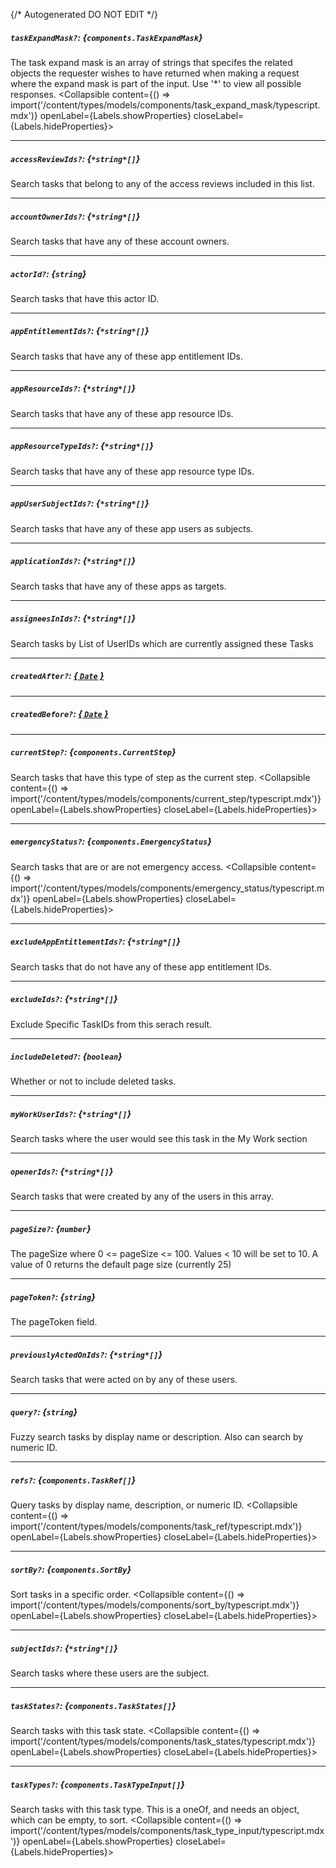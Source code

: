 {/* Autogenerated DO NOT EDIT  */}

##### `taskExpandMask?`: *{`components.TaskExpandMask`}*
The task expand mask is an array of strings that specifes the related objects the requester wishes to have returned when making a request where the expand mask is part of the input. Use '\*' to view all possible responses.
<Collapsible content={() => import('/content/types/models/components/task_expand_mask/typescript.mdx')} openLabel={Labels.showProperties} closeLabel={Labels.hideProperties}>
</Collapsible>

---
##### `accessReviewIds?`: *{`*string*[]`}*
Search tasks that belong to any of the access reviews included in this list.

---
##### `accountOwnerIds?`: *{`*string*[]`}*
Search tasks that have any of these account owners.

---
##### `actorId?`: *{`string`}*
Search tasks that have this actor ID.

---
##### `appEntitlementIds?`: *{`*string*[]`}*
Search tasks that have any of these app entitlement IDs.

---
##### `appResourceIds?`: *{`*string*[]`}*
Search tasks that have any of these app resource IDs.

---
##### `appResourceTypeIds?`: *{`*string*[]`}*
Search tasks that have any of these app resource type IDs.

---
##### `appUserSubjectIds?`: *{`*string*[]`}*
Search tasks that have any of these app users as subjects.

---
##### `applicationIds?`: *{`*string*[]`}*
Search tasks that have any of these apps as targets.

---
##### `assigneesInIds?`: *{`*string*[]`}*
Search tasks by  List of UserIDs which are currently assigned these Tasks

---
##### `createdAfter?`: [*{ `Date` }*](https://developer.mozilla.org/en-US/docs/Web/JavaScript/Reference/Global_Objects/Date)

---
##### `createdBefore?`: [*{ `Date` }*](https://developer.mozilla.org/en-US/docs/Web/JavaScript/Reference/Global_Objects/Date)

---
##### `currentStep?`: *{`components.CurrentStep`}*
Search tasks that have this type of step as the current step.
<Collapsible content={() => import('/content/types/models/components/current_step/typescript.mdx')} openLabel={Labels.showProperties} closeLabel={Labels.hideProperties}>
</Collapsible>

---
##### `emergencyStatus?`: *{`components.EmergencyStatus`}*
Search tasks that are or are not emergency access.
<Collapsible content={() => import('/content/types/models/components/emergency_status/typescript.mdx')} openLabel={Labels.showProperties} closeLabel={Labels.hideProperties}>
</Collapsible>

---
##### `excludeAppEntitlementIds?`: *{`*string*[]`}*
Search tasks that do not have any of these app entitlement IDs.

---
##### `excludeIds?`: *{`*string*[]`}*
Exclude Specific TaskIDs from this serach result.

---
##### `includeDeleted?`: *{`boolean`}*
Whether or not to include deleted tasks.

---
##### `myWorkUserIds?`: *{`*string*[]`}*
Search tasks where the user would see this task in the My Work section

---
##### `openerIds?`: *{`*string*[]`}*
Search tasks that were created by any of the users in this array.

---
##### `pageSize?`: *{`number`}*
The pageSize where 0 \<\= pageSize \<\= 100. Values \< 10 will be set to 10. A value of 0 returns the default page size (currently 25)

---
##### `pageToken?`: *{`string`}*
The pageToken field.

---
##### `previouslyActedOnIds?`: *{`*string*[]`}*
Search tasks that were acted on by any of these users.

---
##### `query?`: *{`string`}*
Fuzzy search tasks by display name or description. Also can search by numeric ID.

---
##### `refs?`: *{`components.TaskRef[]`}*
Query tasks by display name, description, or numeric ID.
<Collapsible content={() => import('/content/types/models/components/task_ref/typescript.mdx')} openLabel={Labels.showProperties} closeLabel={Labels.hideProperties}>
</Collapsible>

---
##### `sortBy?`: *{`components.SortBy`}*
Sort tasks in a specific order.
<Collapsible content={() => import('/content/types/models/components/sort_by/typescript.mdx')} openLabel={Labels.showProperties} closeLabel={Labels.hideProperties}>
</Collapsible>

---
##### `subjectIds?`: *{`*string*[]`}*
Search tasks where these users are the subject.

---
##### `taskStates?`: *{`components.TaskStates[]`}*
Search tasks with this task state.
<Collapsible content={() => import('/content/types/models/components/task_states/typescript.mdx')} openLabel={Labels.showProperties} closeLabel={Labels.hideProperties}>
</Collapsible>

---
##### `taskTypes?`: *{`components.TaskTypeInput[]`}*
Search tasks with this task type. This is a oneOf, and needs an object, which can be empty, to sort.
<Collapsible content={() => import('/content/types/models/components/task_type_input/typescript.mdx')} openLabel={Labels.showProperties} closeLabel={Labels.hideProperties}>
</Collapsible>


